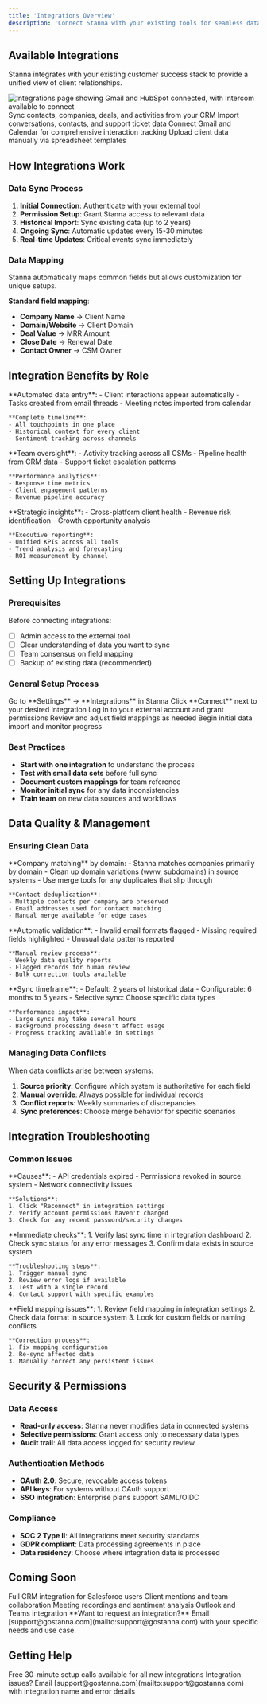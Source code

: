 ```yaml
---
title: 'Integrations Overview'
description: 'Connect Stanna with your existing tools for seamless data flow'
---
```


## Available Integrations

Stanna integrates with your existing customer success stack to provide a unified view of client relationships.

<Frame caption="Integrations dashboard showing connected tools and sync status">
  <img src="/images/integrations-snippet.svg" alt="Integrations page showing Gmail and HubSpot connected, with Intercom available to connect" />
</Frame>

<CardGroup cols={2}>
  <Card title="HubSpot" icon="hubspot" href="/integrations/hubspot">
    Sync contacts, companies, deals, and activities from your CRM
  </Card>
  
  <Card title="Intercom" icon="intercom" href="/integrations/intercom">
    Import conversations, contacts, and support ticket data
  </Card>
  
  <Card title="Google Workspace" icon="google" href="/integrations/google">
    Connect Gmail and Calendar for comprehensive interaction tracking
  </Card>
  
  <Card title="CSV Import" icon="file-csv" href="/features/client-management#import-clients">
    Upload client data manually via spreadsheet templates
  </Card>
</CardGroup>

## How Integrations Work

### Data Sync Process
1. **Initial Connection**: Authenticate with your external tool
2. **Permission Setup**: Grant Stanna access to relevant data
3. **Historical Import**: Sync existing data (up to 2 years)
4. **Ongoing Sync**: Automatic updates every 15-30 minutes
5. **Real-time Updates**: Critical events sync immediately

### Data Mapping
<Info>
Stanna automatically maps common fields but allows customization for unique setups.
</Info>

**Standard field mapping**:
- **Company Name** → Client Name
- **Domain/Website** → Client Domain  
- **Deal Value** → MRR Amount
- **Close Date** → Renewal Date
- **Contact Owner** → CSM Owner

## Integration Benefits by Role

<Tabs>
  <Tab title="CS Professional">
    **Automated data entry**:
    - Client interactions appear automatically
    - Tasks created from email threads
    - Meeting notes imported from calendar
    
    **Complete timeline**:
    - All touchpoints in one place
    - Historical context for every client
    - Sentiment tracking across channels
  </Tab>
  
  <Tab title="CS Director">
    **Team oversight**:
    - Activity tracking across all CSMs
    - Pipeline health from CRM data
    - Support ticket escalation patterns
    
    **Performance analytics**:
    - Response time metrics
    - Client engagement patterns
    - Revenue pipeline accuracy
  </Tab>
  
  <Tab title="Leadership">
    **Strategic insights**:
    - Cross-platform client health
    - Revenue risk identification
    - Growth opportunity analysis
    
    **Executive reporting**:
    - Unified KPIs across all tools
    - Trend analysis and forecasting
    - ROI measurement by channel
  </Tab>
</Tabs>

## Setting Up Integrations

### Prerequisites
Before connecting integrations:
- [ ] Admin access to the external tool
- [ ] Clear understanding of data you want to sync
- [ ] Team consensus on field mapping
- [ ] Backup of existing data (recommended)

### General Setup Process
<Steps>
  <Step title="Navigate to Integrations">
    Go to **Settings** → **Integrations** in Stanna
  </Step>
  
  <Step title="Choose Integration">
    Click **Connect** next to your desired integration
  </Step>
  
  <Step title="Authenticate">
    Log in to your external account and grant permissions
  </Step>
  
  <Step title="Configure Mapping">
    Review and adjust field mappings as needed
  </Step>
  
  <Step title="Start Sync">
    Begin initial data import and monitor progress
  </Step>
</Steps>

### Best Practices
- **Start with one integration** to understand the process
- **Test with small data sets** before full sync
- **Document custom mappings** for team reference
- **Monitor initial sync** for any data inconsistencies
- **Train team** on new data sources and workflows

## Data Quality & Management

### Ensuring Clean Data
<AccordionGroup>
  <Accordion title="Duplicate Prevention">
    **Company matching** by domain:
    - Stanna matches companies primarily by domain
    - Clean up domain variations (www, subdomains) in source systems
    - Use merge tools for any duplicates that slip through
    
    **Contact deduplication**:
    - Multiple contacts per company are preserved
    - Email addresses used for contact matching
    - Manual merge available for edge cases
  </Accordion>
  
  <Accordion title="Data Validation">
    **Automatic validation**:
    - Invalid email formats flagged
    - Missing required fields highlighted
    - Unusual data patterns reported
    
    **Manual review process**:
    - Weekly data quality reports
    - Flagged records for human review
    - Bulk correction tools available
  </Accordion>
  
  <Accordion title="Historical Data">
    **Sync timeframe**:
    - Default: 2 years of historical data
    - Configurable: 6 months to 5 years
    - Selective sync: Choose specific data types
    
    **Performance impact**:
    - Large syncs may take several hours
    - Background processing doesn't affect usage
    - Progress tracking available in settings
  </Accordion>
</AccordionGroup>

### Managing Data Conflicts
When data conflicts arise between systems:

1. **Source priority**: Configure which system is authoritative for each field
2. **Manual override**: Always possible for individual records
3. **Conflict reports**: Weekly summaries of discrepancies
4. **Sync preferences**: Choose merge behavior for specific scenarios

## Integration Troubleshooting

### Common Issues
<AccordionGroup>
  <Accordion title="Integration shows as disconnected">
    **Causes**:
    - API credentials expired
    - Permissions revoked in source system
    - Network connectivity issues
    
    **Solutions**:
    1. Click "Reconnect" in integration settings
    2. Verify account permissions haven't changed
    3. Check for any recent password/security changes
  </Accordion>
  
  <Accordion title="Data not syncing or outdated">
    **Immediate checks**:
    1. Verify last sync time in integration dashboard
    2. Check sync status for any error messages
    3. Confirm data exists in source system
    
    **Troubleshooting steps**:
    1. Trigger manual sync
    2. Review error logs if available
    3. Test with a single record
    4. Contact support with specific examples
  </Accordion>
  
  <Accordion title="Wrong data in fields">
    **Field mapping issues**:
    1. Review field mapping in integration settings
    2. Check data format in source system
    3. Look for custom fields or naming conflicts
    
    **Correction process**:
    1. Fix mapping configuration
    2. Re-sync affected data
    3. Manually correct any persistent issues
  </Accordion>
</AccordionGroup>

## Security & Permissions

### Data Access
- **Read-only access**: Stanna never modifies data in connected systems
- **Selective permissions**: Grant access only to necessary data types
- **Audit trail**: All data access logged for security review

### Authentication Methods
- **OAuth 2.0**: Secure, revocable access tokens
- **API keys**: For systems without OAuth support
- **SSO integration**: Enterprise plans support SAML/OIDC

### Compliance
- **SOC 2 Type II**: All integrations meet security standards
- **GDPR compliant**: Data processing agreements in place
- **Data residency**: Choose where integration data is processed

## Coming Soon

<CardGroup cols={2}>
  <Card title="Salesforce" icon="salesforce">
    Full CRM integration for Salesforce users
  </Card>
  
  <Card title="Slack" icon="slack">
    Client mentions and team collaboration
  </Card>
  
  <Card title="Zoom" icon="video">
    Meeting recordings and sentiment analysis
  </Card>
  
  <Card title="Microsoft 365" icon="microsoft">
    Outlook and Teams integration
  </Card>
</CardGroup>

<Info>
**Want to request an integration?** Email [support@gostanna.com](mailto:support@gostanna.com) with your specific needs and use case.
</Info>

## Getting Help

<CardGroup cols={2}>
  <Card title="Setup Assistance" icon="handshake">
    Free 30-minute setup calls available for all new integrations
  </Card>
  
  <Card title="Technical Support" icon="wrench">
    Integration issues? Email [support@gostanna.com](mailto:support@gostanna.com) with integration name and error details
  </Card>
</CardGroup>